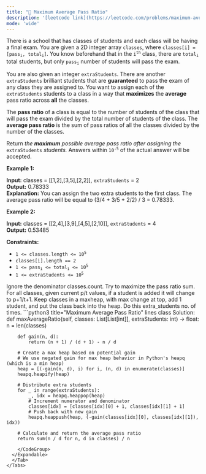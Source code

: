 ```yaml
---
title: "🧀 Maximum Average Pass Ratio"
description: '[leetcode link](https://leetcode.com/problems/maximum-average-pass-ratio/description/)'
mode: 'wide'
---
```

<Tabs>
  <Tab title="Question" icon="circle-question" iconType="regular">
    <Card>
      <p>There is a school that has classes of students and each class will be having a final exam. You are given a 2D integer array <code>classes</code>, where <code>classes[i] = [pass<sub>i</sub>, total<sub>i</sub>]</code>. You know beforehand that in the <code>i<sup>th</sup></code> class, there are <code>total<sub>i</sub></code> total students, but only <code>pass<sub>i</sub></code> number of students will pass the exam.</p>  <p>You are also given an integer <code>extraStudents</code>. There are another <code>extraStudents</code> brilliant students that are <strong>guaranteed</strong> to pass the exam of any class they are assigned to. You want to assign each of the <code>extraStudents</code> students to a class in a way that <strong>maximizes</strong> the <strong>average</strong> pass ratio across <strong>all</strong> the classes.</p>  <p>The <strong>pass ratio</strong> of a class is equal to the number of students of the class that will pass the exam divided by the total number of students of the class. The <strong>average pass ratio</strong> is the sum of pass ratios of all the classes divided by the number of the classes.</p>  <p>Return <em>the <strong>maximum</strong> possible average pass ratio after assigning the </em><code>extraStudents</code><em> students. </em>Answers within <code>10<sup>-5</sup></code> of the actual answer will be accepted.</p>   <p><strong class="example">Example 1:</strong></p>   <strong>Input:</strong> classes = [[1,2],[3,5],[2,2]], <code>extraStudents</code> = 2 <br/> <strong>Output:</strong> 0.78333 <br/> <strong>Explanation:</strong> You can assign the two extra students to the first class. The average pass ratio will be equal to (3/4 + 3/5 + 2/2) / 3 = 0.78333.   <p><strong class="example">Example 2:</strong></p>   <strong>Input:</strong> classes = [[2,4],[3,9],[4,5],[2,10]], <code>extraStudents</code> = 4 <br/> <strong>Output:</strong> 0.53485    <p><strong>Constraints:</strong></p>  <ul>  <li><code>1 &lt;= classes.length &lt;= 10<sup>5</sup></code></li>  <li><code>classes[i].length == 2</code></li>  <li><code>1 &lt;= pass<sub>i</sub> &lt;= total<sub>i</sub> &lt;= 10<sup>5</sup></code></li>  <li><code>1 &lt;= extraStudents &lt;= 10<sup>5</sup></code></li> </ul> 
    </Card>
  </Tab>
  <Tab title="Solution" icon="lightbulb" iconType="regular" >
    <Card>
      Ignore the denominator classes.count. Try to maximize the pass ratio sum. For all classes, given current p/t values, if a student is added it will change to p+1/t+1. Keep classes in a maxheap, with max change at top, add 1 student, and put the class back into the heap. Do this extra_students no. of times.
</Card>
  <Expandable title="code">
    <CodeGroup dropdown>
```python3 title="Maximum Average Pass Ratio" lines
class Solution:
    def maxAverageRatio(self, classes: List[List[int]], extraStudents: int) -> float:
        n = len(classes)
    
        def gain(n, d):
            return (n + 1) / (d + 1) - n / d
        
        # Create a max heap based on potential gain
        # We use negated gain for max heap behavior in Python's heapq (which is a min heap)
        heap = [(-gain(n, d), i) for i, (n, d) in enumerate(classes)]
        heapq.heapify(heap)
        
        # Distribute extra students
        for _ in range(extraStudents):
            _, idx = heapq.heappop(heap)
            # Increment numerator and denominator
            classes[idx] = [classes[idx][0] + 1, classes[idx][1] + 1]
            # Push back with new gain
            heapq.heappush(heap, (-gain(classes[idx][0], classes[idx][1]), idx))
        
        # Calculate and return the average pass ratio
        return sum(n / d for n, d in classes) / n
```
    </CodeGroup>
  </Expandable>
  </Tab>
</Tabs>